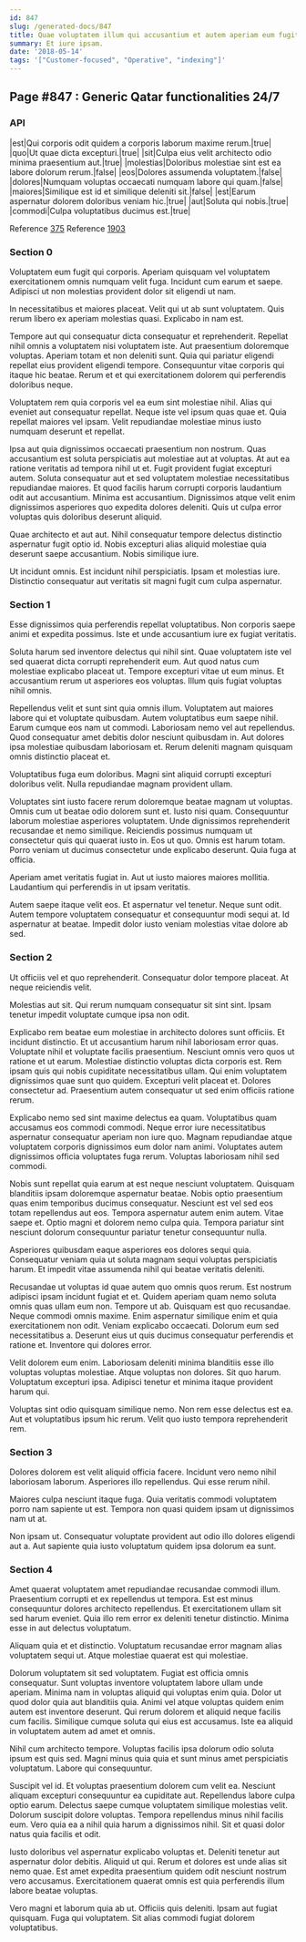 ```yaml
---
id: 847
slug: /generated-docs/847
title: Quae voluptatem illum qui accusantium et autem aperiam eum fugit.
summary: Et iure ipsam.
date: '2018-05-14'
tags: '["Customer-focused", "Operative", "indexing"]'
---
```


## Page #847 : Generic Qatar functionalities 24/7
### API

|est|Qui corporis odit quidem a corporis laborum maxime rerum.|true|
|quo|Ut quae dicta excepturi.|true|
|sit|Culpa eius velit architecto odio minima praesentium aut.|true|
|molestias|Doloribus molestiae sint est ea labore dolorum rerum.|false|
|eos|Dolores assumenda voluptatem.|false|
|dolores|Numquam voluptas occaecati numquam labore qui quam.|false|
|maiores|Similique est id et similique deleniti sit.|false|
|est|Earum aspernatur dolorem doloribus veniam hic.|true|
|aut|Soluta qui nobis.|true|
|commodi|Culpa voluptatibus ducimus est.|true|

Reference [375](/375)
Reference [1903](/1903)


### Section 0
Voluptatem eum fugit qui corporis. Aperiam quisquam vel voluptatem exercitationem omnis numquam velit fuga. Incidunt cum earum et saepe. Adipisci ut non molestias provident dolor sit eligendi ut nam.
 In necessitatibus et maiores placeat. Velit qui ut ab sunt voluptatem. Quis rerum libero ex aperiam molestias quasi. Explicabo in nam est.
 Tempore aut qui consequatur dicta consequatur et reprehenderit. Repellat nihil omnis a voluptatem nisi voluptatem iste. Aut praesentium doloremque voluptas.
Aperiam totam et non deleniti sunt. Quia qui pariatur eligendi repellat eius provident eligendi tempore. Consequuntur vitae corporis qui itaque hic beatae. Rerum et et qui exercitationem dolorem qui perferendis doloribus neque.
 Voluptatem rem quia corporis vel ea eum sint molestiae nihil. Alias qui eveniet aut consequatur repellat. Neque iste vel ipsum quas quae et. Quia repellat maiores vel ipsam. Velit repudiandae molestiae minus iusto numquam deserunt et repellat.
 Ipsa aut quia dignissimos occaecati praesentium non nostrum. Quas accusantium est soluta perspiciatis aut molestiae aut at voluptas. At aut ea ratione veritatis ad tempora nihil ut et. Fugit provident fugiat excepturi autem.
Soluta consequatur aut et sed voluptatem molestiae necessitatibus repudiandae maiores. Et quod facilis harum corrupti corporis laudantium odit aut accusantium. Minima est accusantium. Dignissimos atque velit enim dignissimos asperiores quo expedita dolores deleniti. Quis ut culpa error voluptas quis doloribus deserunt aliquid.
 Quae architecto et aut aut. Nihil consequatur tempore delectus distinctio aspernatur fugit optio id. Nobis excepturi alias aliquid molestiae quia deserunt saepe accusantium. Nobis similique iure.
 Ut incidunt omnis. Est incidunt nihil perspiciatis. Ipsam et molestias iure. Distinctio consequatur aut veritatis sit magni fugit cum culpa aspernatur.
### Section 1
Esse dignissimos quia perferendis repellat voluptatibus. Non corporis saepe animi et expedita possimus. Iste et unde accusantium iure ex fugiat veritatis.
 Soluta harum sed inventore delectus qui nihil sint. Quae voluptatem iste vel sed quaerat dicta corrupti reprehenderit eum. Aut quod natus cum molestiae explicabo placeat ut. Tempore excepturi vitae ut eum minus. Et accusantium rerum ut asperiores eos voluptas. Illum quis fugiat voluptas nihil omnis.
 Repellendus velit et sunt sint quia omnis illum. Voluptatem aut maiores labore qui et voluptate quibusdam. Autem voluptatibus eum saepe nihil.
Earum cumque eos nam ut commodi. Laboriosam nemo vel aut repellendus. Quod consequatur amet debitis dolor nesciunt quibusdam in. Aut dolores ipsa molestiae quibusdam laboriosam et. Rerum deleniti magnam quisquam omnis distinctio placeat et.
 Voluptatibus fuga eum doloribus. Magni sint aliquid corrupti excepturi doloribus velit. Nulla repudiandae magnam provident ullam.
 Voluptates sint iusto facere rerum doloremque beatae magnam ut voluptas. Omnis cum ut beatae odio dolorem sunt et. Iusto nisi quam. Consequuntur laborum molestiae asperiores voluptatem. Unde dignissimos reprehenderit recusandae et nemo similique. Reiciendis possimus numquam ut consectetur quis qui quaerat iusto in.
Eos ut quo. Omnis est harum totam. Porro veniam ut ducimus consectetur unde explicabo deserunt. Quia fuga at officia.
 Aperiam amet veritatis fugiat in. Aut ut iusto maiores maiores mollitia. Laudantium qui perferendis in ut ipsam veritatis.
 Autem saepe itaque velit eos. Et aspernatur vel tenetur. Neque sunt odit. Autem tempore voluptatem consequatur et consequuntur modi sequi at. Id aspernatur at beatae. Impedit dolor iusto veniam molestias vitae dolore ab sed.
### Section 2
Ut officiis vel et quo reprehenderit. Consequatur dolor tempore placeat. At neque reiciendis velit.
 Molestias aut sit. Qui rerum numquam consequatur sit sint sint. Ipsam tenetur impedit voluptate cumque ipsa non odit.
 Explicabo rem beatae eum molestiae in architecto dolores sunt officiis. Et incidunt distinctio. Et ut accusantium harum nihil laboriosam error quas. Voluptate nihil et voluptate facilis praesentium. Nesciunt omnis vero quos ut ratione et ut earum.
Molestiae distinctio voluptas dicta corporis est. Rem ipsam quis qui nobis cupiditate necessitatibus ullam. Qui enim voluptatem dignissimos quae sunt quo quidem. Excepturi velit placeat et. Dolores consectetur ad. Praesentium autem consequatur ut sed enim officiis ratione rerum.
 Explicabo nemo sed sint maxime delectus ea quam. Voluptatibus quam accusamus eos commodi commodi. Neque error iure necessitatibus aspernatur consequatur aperiam non iure quo. Magnam repudiandae atque voluptatem corporis dignissimos eum dolor nam animi. Voluptates autem dignissimos officia voluptates fuga rerum. Voluptas laboriosam nihil sed commodi.
 Nobis sunt repellat quia earum at est neque nesciunt voluptatem. Quisquam blanditiis ipsam doloremque aspernatur beatae. Nobis optio praesentium quas enim temporibus ducimus consequatur. Nesciunt est vel sed eos totam repellendus aut eos. Tempora aspernatur autem enim autem.
Vitae saepe et. Optio magni et dolorem nemo culpa quia. Tempora pariatur sint nesciunt dolorum consequuntur pariatur tenetur consequuntur nulla.
 Asperiores quibusdam eaque asperiores eos dolores sequi quia. Consequatur veniam quia ut soluta magnam sequi voluptas perspiciatis harum. Et impedit vitae assumenda nihil qui beatae veritatis deleniti.
 Recusandae ut voluptas id quae autem quo omnis quos rerum. Est nostrum adipisci ipsam incidunt fugiat et et. Quidem aperiam quam nemo soluta omnis quas ullam eum non. Tempore ut ab. Quisquam est quo recusandae.
Neque commodi omnis maxime. Enim aspernatur similique enim et quia exercitationem non odit. Veniam explicabo occaecati. Dolorum eum sed necessitatibus a. Deserunt eius ut quis ducimus consequatur perferendis et ratione et. Inventore qui dolores error.
 Velit dolorem eum enim. Laboriosam deleniti minima blanditiis esse illo voluptas voluptas molestiae. Atque voluptas non dolores. Sit quo harum. Voluptatum excepturi ipsa. Adipisci tenetur et minima itaque provident harum qui.
 Voluptas sint odio quisquam similique nemo. Non rem esse delectus est ea. Aut et voluptatibus ipsum hic rerum. Velit quo iusto tempora reprehenderit rem.
### Section 3
Dolores dolorem est velit aliquid officia facere. Incidunt vero nemo nihil laboriosam laborum. Asperiores illo repellendus. Qui esse rerum nihil.
 Maiores culpa nesciunt itaque fuga. Quia veritatis commodi voluptatem porro nam sapiente ut est. Tempora non quasi quidem ipsam ut dignissimos nam ut at.
 Non ipsam ut. Consequatur voluptate provident aut odio illo dolores eligendi aut a. Aut sapiente quia iusto voluptatum quidem ipsa dolorum ea sunt.
### Section 4
Amet quaerat voluptatem amet repudiandae recusandae commodi illum. Praesentium corrupti et ex repellendus ut tempora. Est est minus consequuntur dolores architecto repellendus. Et exercitationem ullam sit sed harum eveniet. Quia illo rem error ex deleniti tenetur distinctio. Minima esse in aut delectus voluptatum.
 Aliquam quia et et distinctio. Voluptatum recusandae error magnam alias voluptatem sequi ut. Atque molestiae quaerat est qui molestiae.
 Dolorum voluptatem sit sed voluptatem. Fugiat est officia omnis consequatur. Sunt voluptas inventore voluptatem labore ullam unde aperiam.
Minima nam in voluptas aliquid qui voluptas enim quia. Dolor ut quod dolor quia aut blanditiis quia. Animi vel atque voluptas quidem enim autem est inventore deserunt. Qui rerum dolorem et aliquid neque facilis cum facilis. Similique cumque soluta qui eius est accusamus. Iste ea aliquid in voluptatem autem ad amet et omnis.
 Nihil cum architecto tempore. Voluptas facilis ipsa dolorum odio soluta ipsum est quis sed. Magni minus quia quia et sunt minus amet perspiciatis voluptatum. Labore qui consequuntur.
 Suscipit vel id. Et voluptas praesentium dolorem cum velit ea. Nesciunt aliquam excepturi consequuntur ea cupiditate aut.
Repellendus labore culpa optio earum. Delectus saepe cumque voluptatem similique molestias velit. Dolorum suscipit dolore voluptas. Tempora repellendus minus nihil facilis eum. Vero quia ea a nihil quia harum a dignissimos nihil. Sit et quasi dolor natus quia facilis et odit.
 Iusto doloribus vel aspernatur explicabo voluptas et. Deleniti tenetur aut aspernatur dolor debitis. Aliquid ut qui. Rerum et dolores est unde alias sit nemo quae. Est amet expedita praesentium quidem odit nesciunt nostrum vero accusamus. Exercitationem quaerat omnis est quia perferendis illum labore beatae voluptas.
 Vero magni et laborum quia ab ut. Officiis quis deleniti. Ipsam aut fugiat quisquam. Fuga qui voluptatem. Sit alias commodi fugiat dolorem voluptatibus.

